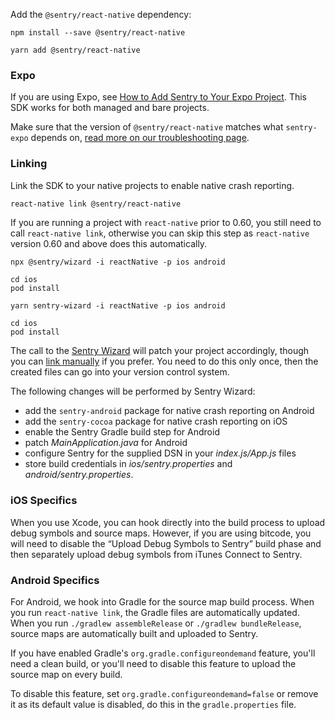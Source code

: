 Add the `@sentry/react-native` dependency:

```npm
npm install --save @sentry/react-native
```

```yarn
yarn add @sentry/react-native
```

### Expo

If you are using Expo, see [How to Add Sentry to Your Expo Project](https://docs.expo.io/guides/using-sentry/). This SDK works for both managed and bare projects.

<Note>

Make sure that the version of `@sentry/react-native` matches what `sentry-expo` depends on, [read more on our troubleshooting page](http://localhost:3000/platforms/react-native/troubleshooting/#expo).

</Note>

### Linking

Link the SDK to your native projects to enable native crash reporting.

```bash
react-native link @sentry/react-native
```

<Note>

If you are running a project with `react-native` prior to 0.60, you still need to call `react-native link`, otherwise you can skip this step as `react-native` version 0.60 and above does this automatically.

</Note>

```npx
npx @sentry/wizard -i reactNative -p ios android

cd ios
pod install
```

```yarn
yarn sentry-wizard -i reactNative -p ios android

cd ios
pod install
```

The call to the [Sentry Wizard](https://github.com/getsentry/sentry-wizard) will patch your project accordingly, though you can [link manually](/platforms/react-native/manual-setup/manual-setup/) if you prefer. You need to do this only once, then the created files can go into your version control system.

The following changes will be performed by Sentry Wizard:

- add the `sentry-android` package for native crash reporting on Android
- add the `sentry-cocoa` package for native crash reporting on iOS
- enable the Sentry Gradle build step for Android
- patch _*MainApplication.java*_ for Android
- configure Sentry for the supplied DSN in your _*index.js/App.js*_ files
- store build credentials in _*ios/sentry.properties*_ and _*android/sentry.properties*_.

### iOS Specifics

When you use Xcode, you can hook directly into the build process to upload debug symbols and source maps. However, if you are using bitcode, you will need to disable the “Upload Debug Symbols to Sentry” build phase and then separately upload debug symbols from iTunes Connect to Sentry.

### Android Specifics

For Android, we hook into Gradle for the source map build process. When you run `react-native link`, the Gradle files are automatically updated. When you run `./gradlew assembleRelease` or `./gradlew bundleRelease`, source maps are automatically built and uploaded to Sentry.

If you have enabled Gradle's `org.gradle.configureondemand` feature, you'll need a clean build, or you'll need to disable this feature to upload the source map on every build.

To disable this feature, set `org.gradle.configureondemand=false` or remove it as its default value is disabled, do this in the `gradle.properties` file.
